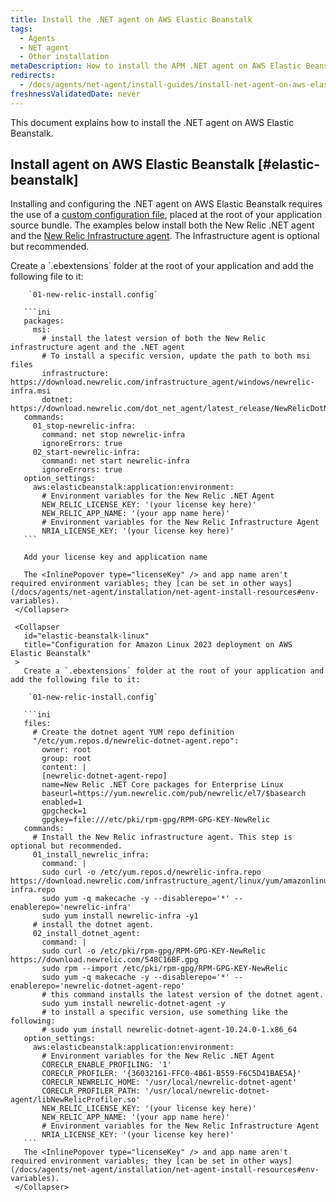 ```yaml
---
title: Install the .NET agent on AWS Elastic Beanstalk
tags:
  - Agents
  - NET agent
  - Other installation
metaDescription: How to install the APM .NET agent on AWS Elastic Beanstalk.
redirects:
  - /docs/agents/net-agent/install-guides/install-net-agent-on-aws-elastic-beanstalk
freshnessValidatedDate: never
---
```


This document explains how to install the .NET agent on AWS Elastic Beanstalk. 

## Install agent on AWS Elastic Beanstalk [#elastic-beanstalk]

Installing and configuring the .NET agent on AWS Elastic Beanstalk requires the use of a [custom configuration file](https://docs.aws.amazon.com/elasticbeanstalk/latest/dg/ebextensions.html), placed at the root of your application source bundle. The examples below install both the New Relic .NET agent and the [New Relic Infrastructure agent](/docs/aws-elasticbeanstalk-integration). The Infrastructure agent is optional but recommended.

   <CollapserGroup>
     <Collapser
       id="elastic-beanstalk-windows"
       title="Configuration for Windows deployment on AWS Elastic Beanstalk"
     >
       Create a `.ebextensions` folder at the root of your application and add the following file to it:
        
        `01-new-relic-install.config`

       ```ini
       packages:  
         msi:
           # install the latest version of both the New Relic infrastructure agent and the .NET agent
           # To install a specific version, update the path to both msi files
           infrastructure: https://download.newrelic.com/infrastructure_agent/windows/newrelic-infra.msi
           dotnet: https://download.newrelic.com/dot_net_agent/latest_release/NewRelicDotNetAgent_x64.msi
       commands: 
         01_stop-newrelic-infra:
           command: net stop newrelic-infra
           ignoreErrors: true
         02_start-newrelic-infra:
           command: net start newrelic-infra
           ignoreErrors: true
       option_settings:
         aws:elasticbeanstalk:application:environment:
           # Environment variables for the New Relic .NET Agent
           NEW_RELIC_LICENSE_KEY: '(your license key here)'
           NEW_RELIC_APP_NAME: '(your app name here)'
           # Environment variables for the New Relic Infrastructure Agent
           NRIA_LICENSE_KEY: '(your license key here)'
       ```

       Add your license key and application name

       The <InlinePopover type="licenseKey" /> and app name aren't required environment variables; they [can be set in other ways](/docs/agents/net-agent/installation/net-agent-install-resources#env-variables).
     </Collapser>

     <Collapser
       id="elastic-beanstalk-linux"
       title="Configuration for Amazon Linux 2023 deployment on AWS Elastic Beanstalk"
     >
       Create a `.ebextensions` folder at the root of your application and add the following file to it:
        
        `01-new-relic-install.config`

       ```ini
       files:
         # Create the dotnet agent YUM repo definition
         "/etc/yum.repos.d/newrelic-dotnet-agent.repo":
           owner: root
           group: root
           content: |
           [newrelic-dotnet-agent-repo]
           name=New Relic .NET Core packages for Enterprise Linux
           baseurl=https://yum.newrelic.com/pub/newrelic/el7/$basearch
           enabled=1
           gpgcheck=1
           gpgkey=file:///etc/pki/rpm-gpg/RPM-GPG-KEY-NewRelic
       commands: 
         # Install the New Relic infrastructure agent. This step is optional but recommended.
         01_install_newrelic_infra:
           command: |
           sudo curl -o /etc/yum.repos.d/newrelic-infra.repo https://download.newrelic.com/infrastructure_agent/linux/yum/amazonlinux/2023/x86_64/newrelic-infra.repo
           sudo yum -q makecache -y --disablerepo='*' --enablerepo='newrelic-infra'
           sudo yum install newrelic-infra -y1
         # install the dotnet agent.
         02_install_dotnet_agent:
           command: |
           sudo curl -o /etc/pki/rpm-gpg/RPM-GPG-KEY-NewRelic https://download.newrelic.com/548C16BF.gpg
           sudo rpm --import /etc/pki/rpm-gpg/RPM-GPG-KEY-NewRelic
           sudo yum -q makecache -y --disablerepo='*' --enablerepo='newrelic-dotnet-agent-repo'
           # this command installs the latest version of the dotnet agent.
           sudo yum install newrelic-dotnet-agent -y
           # to install a specific version, use something like the following:
           # sudo yum install newrelic-dotnet-agent-10.24.0-1.x86_64
       option_settings:
         aws:elasticbeanstalk:application:environment:
           # Environment variables for the New Relic .NET Agent
           CORECLR_ENABLE_PROFILING: '1'
           CORECLR_PROFILER: '{36032161-FFC0-4B61-B559-F6C5D41BAE5A}'
           CORECLR_NEWRELIC_HOME: '/usr/local/newrelic-dotnet-agent'
           CORECLR_PROFILER_PATH: '/usr/local/newrelic-dotnet-agent/libNewRelicProfiler.so'
           NEW_RELIC_LICENSE_KEY: '(your license key here)'
           NEW_RELIC_APP_NAME: '(your app name here)'
           # Environment variables for the New Relic Infrastructure Agent
           NRIA_LICENSE_KEY: '(your license key here)'
       ```
       The <InlinePopover type="licenseKey" /> and app name aren't required environment variables; they [can be set in other ways](/docs/agents/net-agent/installation/net-agent-install-resources#env-variables).
     </Collapser>
   </CollapserGroup>